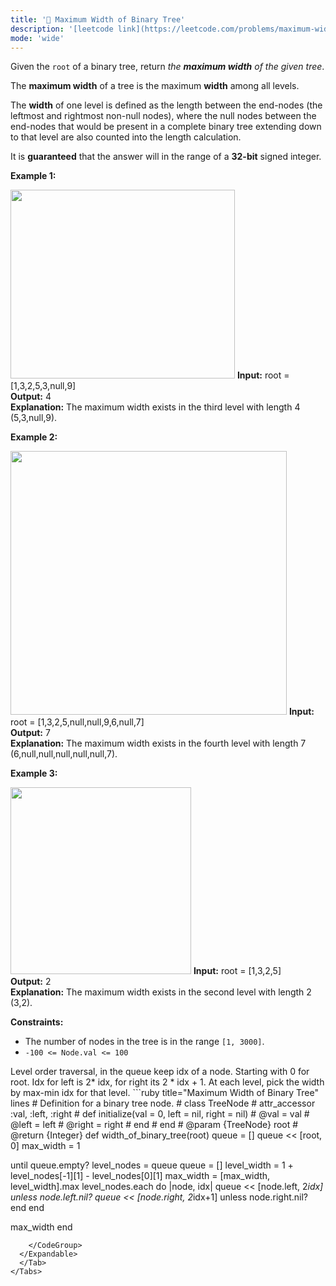 ```yaml
---
title: '🧀 Maximum Width of Binary Tree'
description: '[leetcode link](https://leetcode.com/problems/maximum-width-of-binary-tree/description/)'
mode: 'wide'
---
```

<Tabs>
  <Tab title="Question" icon="circle-question" iconType="regular">
    <Card>
      <p>Given the <code>root</code> of a binary tree, return <em>the <strong>maximum width</strong> of the given tree</em>.</p>  <p>The <strong>maximum width</strong> of a tree is the maximum <strong>width</strong> among all levels.</p>  <p>The <strong>width</strong> of one level is defined as the length between the end-nodes (the leftmost and rightmost non-null nodes), where the null nodes between the end-nodes that would be present in a complete binary tree extending down to that level are also counted into the length calculation.</p>  <p>It is <strong>guaranteed</strong> that the answer will in the range of a <strong>32-bit</strong> signed integer.</p>   <p><strong class="example">Example 1:</strong></p> <img alt="" src="https://assets.leetcode.com/uploads/2021/05/03/width1-tree.jpg" style="width: 359px; height: 302px;" />  <strong>Input:</strong> root = [1,3,2,5,3,null,9] <br/> <strong>Output:</strong> 4 <br/> <strong>Explanation:</strong> The maximum width exists in the third level with length 4 (5,3,null,9).   <p><strong class="example">Example 2:</strong></p> <img alt="" src="https://assets.leetcode.com/uploads/2022/03/14/maximum-width-of-binary-tree-v3.jpg" style="width: 442px; height: 422px;" />  <strong>Input:</strong> root = [1,3,2,5,null,null,9,6,null,7] <br/> <strong>Output:</strong> 7 <br/> <strong>Explanation:</strong> The maximum width exists in the fourth level with length 7 (6,null,null,null,null,null,7).   <p><strong class="example">Example 3:</strong></p> <img alt="" src="https://assets.leetcode.com/uploads/2021/05/03/width3-tree.jpg" style="width: 289px; height: 299px;" />  <strong>Input:</strong> root = [1,3,2,5] <br/> <strong>Output:</strong> 2 <br/> <strong>Explanation:</strong> The maximum width exists in the second level with length 2 (3,2).    <p><strong>Constraints:</strong></p>  <ul>  <li>The number of nodes in the tree is in the range <code>[1, 3000]</code>.</li>  <li><code>-100 &lt;= Node.val &lt;= 100</code></li> </ul> 
    </Card>
  </Tab>
  <Tab title="Solution" icon="lightbulb" iconType="regular" >
    <Card>
      Level order traversal, in the queue keep idx of a node. Starting with 0 for root. Idx for left is 2* idx, for right its 2 * idx + 1. At each level, pick the width by max-min idx for that level.
    </Card>
  <Expandable title="code">
    <CodeGroup dropdown>
```ruby title="Maximum Width of Binary Tree" lines
# Definition for a binary tree node.
# class TreeNode
#     attr_accessor :val, :left, :right
#     def initialize(val = 0, left = nil, right = nil)
#         @val = val
#         @left = left
#         @right = right
#     end
# end
# @param {TreeNode} root
# @return {Integer}
def width_of_binary_tree(root)
  queue = []
  queue << [root, 0]
  max_width = 1

  until queue.empty?
    level_nodes = queue
    queue = []
    level_width = 1 + level_nodes[-1][1] - level_nodes[0][1]
    max_width = [max_width, level_width].max
    level_nodes.each do |node, idx|
      queue << [node.left, 2*idx] unless node.left.nil?
      queue << [node.right, 2*idx+1] unless node.right.nil?
    end
  end
  
  max_width
end

```
    </CodeGroup>
  </Expandable>
  </Tab>
</Tabs>